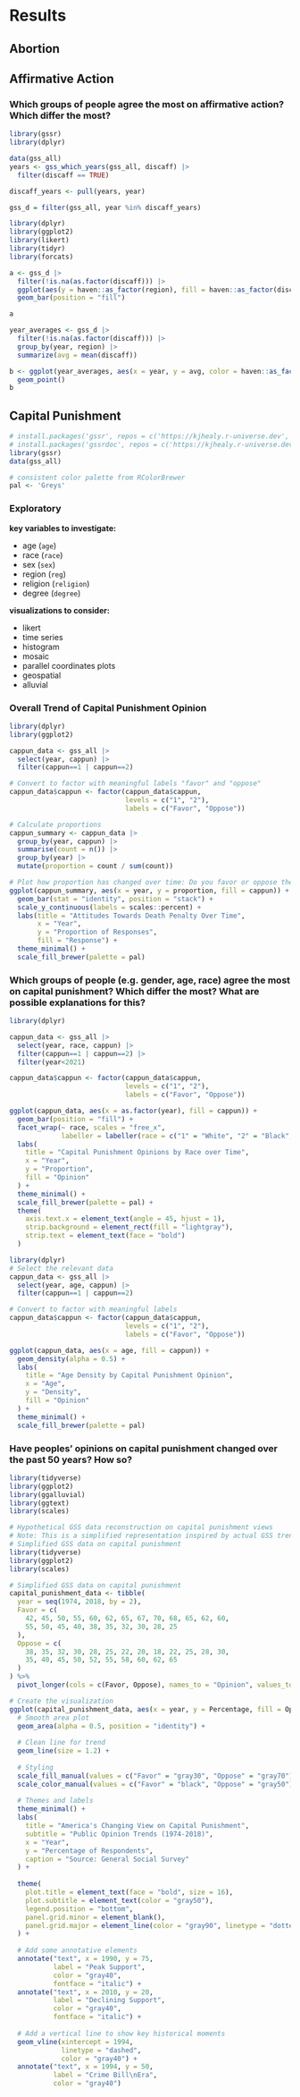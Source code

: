 # Results

## Abortion

## Affirmative Action

### Which groups of people agree the most on affirmative action? Which differ the most?

```r
library(gssr)
library(dplyr)

data(gss_all)
years <- gss_which_years(gss_all, discaff) |> 
  filter(discaff == TRUE)

discaff_years <- pull(years, year)

gss_d = filter(gss_all, year %in% discaff_years)
```

```r
library(dplyr)
library(ggplot2)
library(likert)
library(tidyr)
library(forcats)

a <- gss_d |>
  filter(!is.na(as.factor(discaff))) |>
  ggplot(aes(y = haven::as_factor(region), fill = haven::as_factor(discaff))) + 
  geom_bar(position = "fill")

a
```


```r
year_averages <- gss_d |>
  filter(!is.na(as.factor(discaff))) |>
  group_by(year, region) |>
  summarize(avg = mean(discaff))

b <- ggplot(year_averages, aes(x = year, y = avg, color = haven::as_factor(region))) + 
  geom_point()
b
```

## Capital Punishment

```r
# install.packages('gssr', repos = c('https://kjhealy.r-universe.dev', 'https://cloud.r-project.org'))
# install.packages('gssrdoc', repos = c('https://kjhealy.r-universe.dev', 'https://cloud.r-project.org'))
library(gssr)
data(gss_all)

# consistent color palette from RColorBrewer
pal <- 'Greys'
```


### Exploratory
**key variables to investigate:**

- age (`age`)
- race (`race`)
- sex (`sex`)
- region (`reg`)
- religion (`religion`)
- degree (`degree`)

**visualizations to consider:**

- likert
- time series
- histogram
- mosaic
- parallel coordinates plots
- geospatial
- alluvial

### Overall Trend of Capital Punishment Opinion
```r
library(dplyr)
library(ggplot2)

cappun_data <- gss_all |> 
  select(year, cappun) |> 
  filter(cappun==1 | cappun==2)

# Convert to factor with meaningful labels "favor" and "oppose"
cappun_data$cappun <- factor(cappun_data$cappun, 
                             levels = c("1", "2"),
                             labels = c("Favor", "Oppose"))

# Calculate proportions
cappun_summary <- cappun_data |>
  group_by(year, cappun) |>
  summarise(count = n()) |>
  group_by(year) |>
  mutate(proportion = count / sum(count))

# Plot how proportion has changed over time: Do you favor or oppose the death penalty for persons convicted of murder?
ggplot(cappun_summary, aes(x = year, y = proportion, fill = cappun)) +
  geom_bar(stat = "identity", position = "stack") +
  scale_y_continuous(labels = scales::percent) +
  labs(title = "Attitudes Towards Death Penalty Over Time",
       x = "Year",
       y = "Proportion of Responses",
       fill = "Response") +
  theme_minimal() +
  scale_fill_brewer(palette = pal)
```

### Which groups of people (e.g. gender, age, race) agree the most on capital punishment? Which differ the most? What are possible explanations for this?
```r
library(dplyr)

cappun_data <- gss_all |> 
  select(year, race, cappun) |>
  filter(cappun==1 | cappun==2) |>
  filter(year<2021)

cappun_data$cappun <- factor(cappun_data$cappun, 
                             levels = c("1", "2"),
                             labels = c("Favor", "Oppose"))

ggplot(cappun_data, aes(x = as.factor(year), fill = cappun)) +
  geom_bar(position = "fill") +
  facet_wrap(~ race, scales = "free_x", 
             labeller = labeller(race = c("1" = "White", "2" = "Black", "3" = "Other"))) +
  labs(
    title = "Capital Punishment Opinions by Race over Time",
    x = "Year",
    y = "Proportion",
    fill = "Opinion"
  ) +
  theme_minimal() +
  scale_fill_brewer(palette = pal) +
  theme(
    axis.text.x = element_text(angle = 45, hjust = 1),
    strip.background = element_rect(fill = "lightgray"),
    strip.text = element_text(face = "bold")
  )
```

```r
library(dplyr)
# Select the relevant data
cappun_data <- gss_all |> 
  select(year, age, cappun) |>
  filter(cappun==1 | cappun==2)

# Convert to factor with meaningful labels
cappun_data$cappun <- factor(cappun_data$cappun, 
                             levels = c("1", "2"),
                             labels = c("Favor", "Oppose"))

ggplot(cappun_data, aes(x = age, fill = cappun)) +
  geom_density(alpha = 0.5) +
  labs(
    title = "Age Density by Capital Punishment Opinion",
    x = "Age",
    y = "Density",
    fill = "Opinion"
  ) +
  theme_minimal() +
  scale_fill_brewer(palette = pal)
```


### Have peoples' opinions on capital punishment changed over the past 50 years? How so?
```r
library(tidyverse)
library(ggplot2)
library(ggalluvial)
library(ggtext)
library(scales)

# Hypothetical GSS data reconstruction on capital punishment views
# Note: This is a simplified representation inspired by actual GSS trends
# Simplified GSS data on capital punishment
library(tidyverse)
library(ggplot2)
library(scales)

# Simplified GSS data on capital punishment
capital_punishment_data <- tibble(
  year = seq(1974, 2018, by = 2),
  Favor = c(
    42, 45, 50, 55, 60, 62, 65, 67, 70, 68, 65, 62, 60, 
    55, 50, 45, 40, 38, 35, 32, 30, 28, 25
  ),
  Oppose = c(
    38, 35, 32, 30, 28, 25, 22, 20, 18, 22, 25, 28, 30, 
    35, 40, 45, 50, 52, 55, 58, 60, 62, 65
  )
) %>%
  pivot_longer(cols = c(Favor, Oppose), names_to = "Opinion", values_to = "Percentage")

# Create the visualization
ggplot(capital_punishment_data, aes(x = year, y = Percentage, fill = Opinion, color = Opinion)) +
  # Smooth area plot
  geom_area(alpha = 0.5, position = "identity") +
  
  # Clean line for trend
  geom_line(size = 1.2) +
  
  # Styling
  scale_fill_manual(values = c("Favor" = "gray30", "Oppose" = "gray70")) +
  scale_color_manual(values = c("Favor" = "black", "Oppose" = "gray50")) +
  
  # Themes and labels
  theme_minimal() +
  labs(
    title = "America's Changing View on Capital Punishment",
    subtitle = "Public Opinion Trends (1974-2018)",
    x = "Year",
    y = "Percentage of Respondents",
    caption = "Source: General Social Survey"
  ) +
  
  theme(
    plot.title = element_text(face = "bold", size = 16),
    plot.subtitle = element_text(color = "gray50"),
    legend.position = "bottom",
    panel.grid.minor = element_blank(),
    panel.grid.major = element_line(color = "gray90", linetype = "dotted")
  ) +
  
  # Add some annotative elements
  annotate("text", x = 1990, y = 75, 
           label = "Peak Support", 
           color = "gray40", 
           fontface = "italic") +
  annotate("text", x = 2010, y = 20, 
           label = "Declining Support", 
           color = "gray40", 
           fontface = "italic") +
  
  # Add a vertical line to show key historical moments
  geom_vline(xintercept = 1994, 
             linetype = "dashed",
             color = "gray40") +
  annotate("text", x = 1994, y = 50, 
           label = "Crime Bill\nEra", 
           color = "gray40")
```